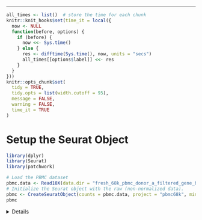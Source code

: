 ------------------------------------------------------------------------

```r
all_times <- list()  # store the time for each chunk
knitr::knit_hooks$set(time_it = local({
  now <- NULL
  function(before, options) {
    if (before) {
      now <<- Sys.time()
    } else {
      res <- difftime(Sys.time(), now, units = "secs")
      all_times[[options$label]] <<- res
    }
  }
}))
knitr::opts_chunk$set(
  tidy = TRUE,
  tidy.opts = list(width.cutoff = 95),
  message = FALSE,
  warning = FALSE,
  time_it = TRUE
)
```

# Setup the Seurat Object

```r
library(dplyr)
library(Seurat)
library(patchwork)

# Load the PBMC dataset
pbmc.data <- Read10X(data.dir = "fresh_68k_pbmc_donor_a_filtered_gene_bc_matrices/filtered_matrices_mex/hg19/")
# Initialize the Seurat object with the raw (non-normalized data).
pbmc <- CreateSeuratObject(counts = pbmc.data, project = "pbmc68k", min.cells = 3, min.features = 200)
pbmc

```

<details>


## QC and selecting cells for further analysis

```r
pbmc[["percent.mt"]] <- PercentageFeatureSet(pbmc, pattern = "^MT-")
```

<details>

<summary>**QC metrics**</summary>

```r
# Show QC metrics for the first 5 cells
head(pbmc@meta.data, 5)
```

</details>
\

Visualize QC metrics, and use these to filter cells.

-   filter cells that have unique feature counts over 2,500 or less than 200
-   filter cells that have \>5% mitochondrial counts

```r

#Visualize QC metrics as a violin plot
VlnPlot(pbmc, features = c("nFeature_RNA", "nCount_RNA", "percent.mt"), ncol = 3)

plot1 <- FeatureScatter(pbmc, feature1 = "nCount_RNA", feature2 = "percent.mt") 
plot2 <- FeatureScatter(pbmc, feature1 = "nCount_RNA", feature2 = "nFeature_RNA") 
plot1 + plot2

pbmc <- subset(pbmc, subset = nFeature_RNA > 200 & nFeature_RNA < 2500 & percent.mt < 5)
```

------------------------------------------------------------------------

# Normalizing the data


```r
pbmc <- NormalizeData(pbmc, normalization.method = "LogNormalize", scale.factor = 1e4)
```

# Identification of highly variable features (feature selection)

```r

pbmc <- FindVariableFeatures(pbmc, selection.method = 'mvp', nfeatures = 1000)

# Identify the 10 most highly variable genes
top10 <- head(VariableFeatures(pbmc), 10)

# plot variable features with and without labels
plot1 <- VariableFeaturePlot(pbmc)
plot2 <- LabelPoints(plot = plot1, points = top10, repel = TRUE)
plot1 + plot2
```

# Scaling the data

```r
all.genes <- rownames(pbmc)
pbmc <- ScaleData(pbmc, features = all.genes, vars.to.regress = "percent.mt")
```


# Perform linear dimensional reduction


```r
pbmc <- RunPCA(pbmc, features = VariableFeatures(object = pbmc))
```


```r
# Examine and visualize PCA results a few different ways
print(pbmc[['pca']], dims = 1:5, nfeatures = 5)
VizDimLoadings(pbmc, dims = 1:2, reduction = 'pca')
DimPlot(pbmc, reduction = 'pca')
```


```r
DimHeatmap(pbmc, dims = 1, cells = 500, balanced = TRUE)
```

```r
DimHeatmap(pbmc, dims = 1:50, cells = 500, balanced = TRUE)
```

# Determine the 'dimensionality' of the dataset

```r
ElbowPlot(pbmc, ndims = 50)
```

```r
pbmc <- JackStraw(pbmc, num.replicate = 100)
pbmc <- ScoreJackStraw(pbmc, dims = 1:20) 
```

The `JackStrawPlot()` function provides a visualization tool for comparing the distribution of p-values for each PC with a uniform distribution (dashed line). 'Significant' PCs will show a strong enrichment of features with low p-values (solid curve above the dashed line). In this case it appears that there is a sharp drop-off in significance after the first 10-12 PCs.

```r
JackStrawPlot(pbmc, dims = 1:20)
```


# Cluster the cells

```r
pca_embeddings <- Embeddings(pbmc, reduction = "pca")[, 1:50]
set.seed(123)  
km_res <- kmeans(pca_embeddings, centers = 10)
pbmc$kmeans_cluster <- as.factor(km_res$cluster)
Idents(pbmc) <- pbmc$kmeans_cluster
```

# Run tSNE

```r
pbmc <- RunTSNE(pbmc, dims = 1:50)
```

# Visualize tSNE

```r
DimPlot(pbmc, reduction = "tsne", group.by = "kmeans_cluster", label = TRUE) + ggtitle("t-SNE: K-means Clusters (k=10)")
```

```r
saveRDS(pbmc, file = "pbmc_68k.rds")
```



## Subclustering within Each K-means Cluster


```r
library(cluster)
library(factoextra)
Idents(pbmc) <- pbmc$kmeans_cluster 
pbmc$subcluster <- NA

for (cluster_id in levels(pbmc$kmeans_cluster)) {
  cat("Processing cluster", cluster_id, "\n")
  
  subset_cells <- subset(pbmc, idents = cluster_id)
  
  if (ncol(subset_cells) < 10) {
    message("Too few cells in cluster ", cluster_id, ", skipping...")
    next
  }
  
  subset_pca <- Embeddings(subset_cells, reduction = "pca")[, 1:50]
  
  wss <- sapply(1:6, function(k) {
    kmeans(subset_pca, centers = k, nstart = 10)$tot.withinss
  })
  optimal_k <- which.min(diff(diff(wss))) + 1
  optimal_k <- max(2, min(optimal_k, 5))
  
  # Run K-means
  km_sub <- kmeans(subset_pca, centers = optimal_k, nstart = 10)
  
  pbmc$subcluster[Cells(subset_cells)] <- paste0(cluster_id, "_", km_sub$cluster)
}

```

```r
pbmc$kmeans_cluster <- as.factor(pbmc$kmeans_cluster)
pbmc$subcluster <- as.factor(pbmc$subcluster)
library(ggplot2)

# Extract t-SNE coordinates
tsne_coords <- as.data.frame(Embeddings(pbmc, "tsne"))
tsne_coords$subcluster <- pbmc$subcluster
tsne_coords$kmeans_cluster <- pbmc$kmeans_cluster
ggplot(tsne_coords, aes(x = tSNE_1, y = tSNE_2, color = subcluster)) +
  geom_point(size = 0.5, alpha = 0.8) +
  facet_wrap(~ kmeans_cluster, ncol = 5) +
  theme_minimal() +
  labs(title = "t-SNE: Subclusters per Original K-means Cluster",
       color = "Subcluster") +
  theme(strip.text = element_text(size = 10, face = "bold"),
        legend.position = "right",
        panel.spacing = unit(1, "lines"))

```
